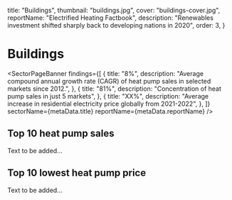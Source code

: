   title: "Buildings",
  thumbnail: "buildings.jpg",
  cover: "buildings-cover.jpg",
  reportName: "Electrified Heating Factbook",
  description:
    "Renewables investment shifted sharply back to developing nations in 2020",
  order: 3,
}



# Buildings

<SectorPageBanner
  findings={[
    {
      title: "8%",
      description: "Average compound annual growth rate (CAGR) of heat pump sales in selected markets since 2012.",
    },
    {
      title: "81%",
      description:
        "Concentration of heat pump sales in just 5 markets",
    },
    {
      title: "XX%",
      description:
        "Average increase in residential electricity price globally from 2021-2022",
    },
  ]}
  sectorName={metaData.title}
  reportName={metaData.reportName}
/>

## Top 10 heat pump sales

Text to be added...

<MiniChart src="/data/sector/buildings/top_10_heat_pump_sales_2022.csv" />

## Top 10 lowest heat pump price

Text to be added...

<MiniChart src="/data/sector/buildings/top_10_lowest_average_cost_of_heat_pump_2022.csv" />
